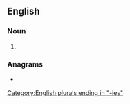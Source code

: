 ==English==

===Noun===
{{head|en|noun form}}

# {{plural of|en|acerbity}}

===Anagrams===
* {{anagrams|en|a=abceeiirst|basicerite}}

[[Category:English plurals ending in "-ies"]]